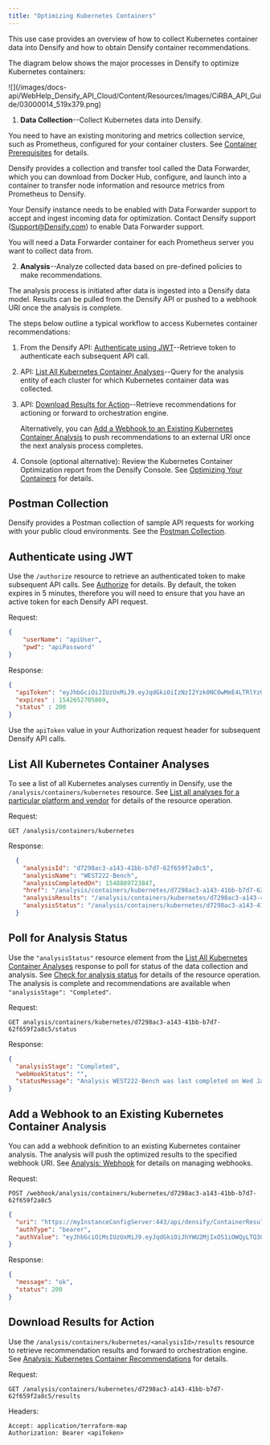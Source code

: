 ```yaml
---
title: "Optimizing Kubernetes Containers"
---
```


This use case provides an overview of how to collect Kubernetes container data into Densify and how to obtain Densify container recommendations.

The diagram below shows the major processes in Densify to optimize Kubernetes containers:

<Accordion title="Figure: Optimizing Kubernetes Containers Processes">
<Frame>![](/images/docs-api/WebHelp_Densify_API_Cloud/Content/Resources/Images/CiRBA_API_Guide/03000014_519x379.png)</Frame>
</Accordion>


1. **Data Collection**--Collect Kubernetes data into Densify.

You need to have an existing monitoring and metrics collection service, such as Prometheus, configured for your container clusters. See [Container Prerequisites](/docs/WebHelp_Densify_Cloud/Content/Data_Collection_for_Public_Cloud_Systems/Container_Data_Collection_Prerequisites) for details.

Densify provides a collection and transfer tool called the Data Forwarder, which you can download from Docker Hub, configure, and launch into a container to transfer node information and resource metrics from Prometheus to Densify.

Your Densify instance needs to be enabled with Data Forwarder support to accept and ingest incoming data for optimization. Contact Densify support ([Support@Densify.com](mailto:Support@Densify.com)) to enable Data Forwarder support.

<Note>
You will need a Data Forwarder container for each Prometheus server you want to collect data from.
</Note>

2. **Analysis**--Analyze collected data based on pre-defined policies to make recommendations.

The analysis process is initiated after data is ingested into a Densify data model. Results can be pulled from the Densify API or pushed to a webhook URI once the analysis is complete.

The steps below outline a typical workflow to access Kubernetes container recommendations:

1. From the Densify API: [Authenticate using JWT](#_Authorize)--Retrieve token to authenticate each subsequent API call.
2. API: [List All Kubernetes Container Analyses](#_ListAnalysis)--Query for the analysis entity of each cluster for which Kubernetes container data was collected.
3. API: [Download Results for Action](#_Results)--Retrieve recommendations for actioning or forward to orchestration engine.

   Alternatively, you can [Add a Webhook to an Existing Kubernetes Container Analysis](#_AddWebhook) to push recommendations to an external URI once the next analysis process completes.
4. Console (optional alternative): Review the Kubernetes Container Optimization report from the Densify Console. See [Optimizing Your Containers](/docs/WebHelp_Densify_Cloud/Content/Densify_Com/Optimizing_Your_Containers) for details.

## Postman Collection

Densify provides a Postman collection of sample API requests for working with your public cloud environments. See the [Postman Collection](./Postman_Collection).

## Authenticate using JWT

Use the `/authorize` resource to retrieve an authenticated token to make subsequent API calls. See [Authorize](./Authorize) for details. By default, the token expires in 5 minutes, therefore you will need to ensure that you have an active token for each Densify API request.

<Accordion title="Example: Retrieving an Authenticated Token">
Request:


```json POST /authorize
{
    "userName": "apiUser",
    "pwd": "apiPassword"
}
```


Response:

```json
{
  "apiToken": "eyJhbGciOiJIUzUxMiJ9.eyJqdGkiOiIzNzI2Yzk0NC0wMmE4LTRlYzQtOGE2Ny04ODBmMDM2OTRhZDciLCJpYXQiOjE1NDI2NTI0MDUsInN1YiI6InZhbiIsImlzcyI6IkRlbnNpZnkuY29tIiwiZXhwIjoxNTQyNjUyNzA1fQ.cJd8qFJfRoPnMEU7GzcdYGBT8WwlgmviQ1OQp8P_w9VUcjQA3FJaB9QkqJJ6d7zbrY5yjc4w0rOWjY-PPdbmqw",
  "expires" : 1542652705869,
  "status" : 200
}
```

Use the `apiToken` value in your Authorization request header for subsequent Densify API calls.
</Accordion>


## List All Kubernetes Container Analyses

To see a list of all Kubernetes analyses currently in Densify, use the `/analysis/containers/kubernetes` resource. See [List all analyses for a particular platform and vendor](./Analysis_Entity#_getAllAnalyses) for details of the resource operation.

<Accordion title="Example: List all Saved Kubernetes Container Analyses">
Request:

```
GET /analysis/containers/kubernetes
```


Response:

```json
  {
    "analysisId": "d7298ac3-a143-41bb-b7d7-62f659f2a8c5",
    "analysisName": "WEST222-Bench",
    "analysisCompletedOn": 1548889723847,
    "href": "/analysis/containers/kubernetes/d7298ac3-a143-41bb-b7d7-62f659f2a8c5",
    "analysisResults": "/analysis/containers/kubernetes/d7298ac3-a143-41bb-b7d7-62f659f2a8c5/results",
    "analysisStatus": "/analysis/containers/kubernetes/d7298ac3-a143-41bb-b7d7-62f659f2a8c5/status"
  }
```

</Accordion>


## Poll for Analysis Status

Use the `"analysisStatus"` resource element from the [List All Kubernetes Container Analyses](#_ListAnalysis) response to poll for status of the data collection and analysis. See [Check for analysis status](./Analysis_Status#_getStatus) for details of the resource operation. The analysis is complete and recommendations are available when `"analysisStage": "Completed"`.

<Accordion title="Example: Checking Kubernetes Analysis Status">
Request:

```
GET analysis/containers/kubernetes/d7298ac3-a143-41bb-b7d7-62f659f2a8c5/status
```

Response:

```json
{
  "analysisStage": "Completed",
  "webHookStatus": "",
  "statusMessage": "Analysis WEST222-Bench was last completed on Wed Jan 30 19:03:41 EST 2019."
}
```

</Accordion>


## Add a Webhook to an Existing Kubernetes Container Analysis

You can add a webhook definition to an existing Kubernetes container analysis. The analysis will push the optimized results to the specified webhook URI. See [Analysis: Webhook](./Analysis_Webhook) for details on managing webhooks.

<Accordion title="Example: Adding a Webhook Definition to an Existing Kubernetes Container Analysis">
Request:

```
POST /webhook/analysis/containers/kubernetes/d7298ac3-a143-41bb-b7d7-62f659f2a8c5
```

```json
{
  "uri": "https://myInstanceConfigServer:443/api/densify/ContainerResults",
  "authType": "bearer",
  "authValue": "eyJhbGciOiMsIUzUxMiJ9.eyJqdGkiOiJhYWU2MjIxOS1iOWQyLTQ3OGMtYWI3Mi00NGU2OTUzY2RjMDEiLCJpYXQiOjE1NDM2MDgxMTEsInN1YiI6ImFkbWluIiwiaXNzIjoiRGVuc2lmeS5jb20iLCJleHAiOjE1NDM2MDg0MTF9.h3bJrAP-Z2LeqzjN3FYpFDyoaADvYT1MdLw5SuguqkGE7sjB4c7YgQgv3saj15r2IsgTWH8PW7eNnoZwFP9eiQ"
}
```

Response:

```json
{
  "message": "ok",
  "status": 200
}
```

</Accordion>


## Download Results for Action

Use the `/analysis/containers/kubernetes/<analysisId>/results` resource to retrieve recommendation results and forward to orchestration engine. See [Analysis: Kubernetes Container Recommendations](./Analysis_Kubernetes_Results) for details.

<Accordion title="Example: Returning Kubernetes Container Recommendations in Terraform-map">
Request:

```
GET /analysis/containers/kubernetes/d7298ac3-a143-41bb-b7d7-62f659f2a8c5/results
```


Headers:

```
Accept: application/terraform-map
Authorization: Bearer <apiToken>
```

</Accordion>

